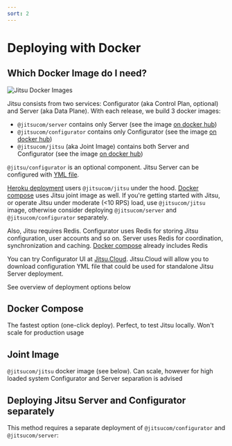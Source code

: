 ```yaml
---
sort: 2
---
```


# Deploying with Docker

## Which Docker Image do I need?

![Jitsu Docker Images](/img/docs/jitsu-docker-images.png)

Jitsu consists from two services: Configurator (aka Control Plan, optional) and Server (aka Data Plane). With each release,
we build 3 docker images:

* `@jitsucom/server` contains only Server (see the image [on docker hub](https://hub.docker.com/r/jitsucom/server))
* `@jitsucom/configurator` contains only Configurator (see the image [on docker hub](https://hub.docker.com/r/jitsucom/configurator))
* `@jitsucom/jitsu` (aka Joint Image) contains both Server and Configurator (see the image [on docker hub](https://hub.docker.com/r/jitsucom/jitsu))

`@jitsu/configurator` is an optional component. Jitsu Server can be configured with [YML file](http://localhost:3000/docs/configuration).

[Heroku deployment](http://localhost:3000/docs/deployment/deploy-on-heroku) users `@jitsucom/jitsu` under the hood. [Docker compose](/docs/deployment/deploy-with-docker#run-dockercompose)
uses Jitsu joint image as well. If you're getting started with Jitsu, or operate Jitsu under moderate (<10 RPS) load, use `@jitsucom/jitsu` image,
otherwise consider deploying `@jitsucom/server` and `@jitsucom/configurator` separately.

Also, Jitsu requires Redis. Configurator uses Redis for storing Jitsu configuration, user accounts and so on. Server uses Redis for
coordination, synchronization and caching. [Docker compose](/docs/deployment/deploy-with-docker#run-dockercompose) already
includes Redis

You can try Configurator UI at [Jitsu.Cloud](https://cloud.jitsu.com). Jitsu.Cloud will allow you to download configuration YML file that
could be used for standalone Jitsu Server deployment.

See overview of deployment options below

## Docker Compose

<LargeLink title="Deploy with Docker Compose" href="/docs/deployment/deploy-with-docker/docker-compose" />

The fastest option (one-click deploy). Perfect, to test Jitsu locally. Won't scale for production usage

## Joint Image

<LargeLink title="@jitsucom/jitsu Joint Image" href="/docs/deployment/deploy-with-docker/docker-compose" />

`@jitsucom/jitsu` docker image (see below). Can scale, however for high loaded system Configurator and Server separation
is advised

## Deploying Jitsu Server and Configurator separately

This method requires a separate deployment of `@jitsucom/configurator` and `@jitsucom/server`:

<LargeLink title="Configurator Deployment" href="/docs/deployment/deploy-with-docker/jitsu-configurator" />
<LargeLink title="Server Deployment" href="/docs/deployment/deploy-with-docker/jitsu-server" />
